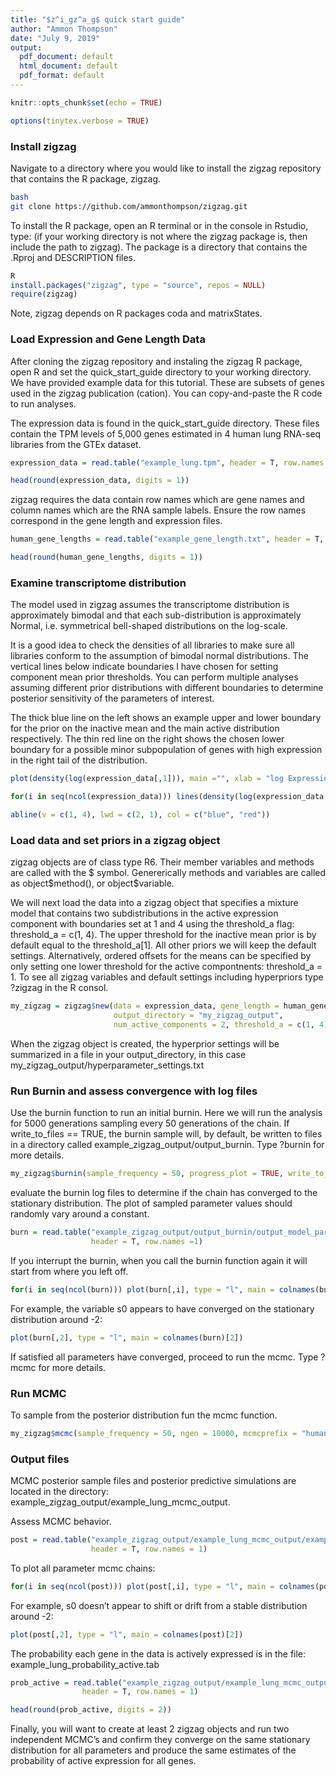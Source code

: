 ---
title: "$z^i_gz^a_g$ quick start guide"
author: "Ammon Thompson"
date: "July 9, 2019"
output:
  pdf_document: default
  html_document: default
  pdf_format: default
---

```{r setup, include=FALSE}
knitr::opts_chunk$set(echo = TRUE)
```

```{r, eval = FALSE, include=FALSE}
options(tinytex.verbose = TRUE)
```

### Install zigzag
Navigate to a directory where you would like to install the zigzag repository that contains the R package, zigzag. 

```{bash, eval = FALSE}
bash
git clone https://github.com/ammonthompson/zigzag.git
```
To install the R package, open an R terminal or in the console in Rstudio, type: (if your working directory is not where the zigzag package is, then include the path to zigzag). The package is a directory that contains the .Rproj and DESCRIPTION files.
```{r, eval=FALSE}
R
install.packages("zigzag", type = "source", repos = NULL)
require(zigzag)
```
Note, zigzag depends on R packages coda and matrixStates.



### Load Expression and Gene Length Data
After cloning the zigzag repository and instaling the zigzag R package, open R and set the quick_start_guide directory to your working directory.
We have provided example data for this tutorial. These are subsets of genes used in the zigzag publication (cation). You can copy-and-paste the R code to run analyses. 

The expression data is found in the quick_start_guide directory. These files contain the TPM levels of 5,000 genes estimated in 4 human lung RNA-seq libraries from the GTEx dataset. 

```{r,}
expression_data = read.table("example_lung.tpm", header = T, row.names = 1)

head(round(expression_data, digits = 1))
```

zigzag requires the data contain row names which are gene names and column names which are the RNA sample labels. Ensure the row names correspond in the gene length and expression files.
```{r,}
human_gene_lengths = read.table("example_gene_length.txt", header = T, row.names = 1)

head(round(human_gene_lengths, digits = 1))
```




### Examine transcriptome distribution
The model used in zigzag assumes the transcriptome distribution is approximately bimodal and that each sub-distribution is approximately Normal, i.e. symmetrical bell-shaped distributions on the log-scale.

It is a good idea to check the densities of all libraries to make sure all libraries conform to the assumption of bimodal normal distributions. The vertical lines below indicate boundaries I have chosen for setting component mean prior thresholds. You can perform multiple analyses assuming different prior distributions with different boundaries to determine posterior sensitivity of the parameters of interest. 

The thick blue line on the left shows an example upper and lower boundary for the prior on the inactive mean and the main active distribution respectively. The thin red line on the right shows the chosen lower boundary for a possible minor subpopulation of genes with high expression in the right tail of the distribution.

```{r, echo=TRUE}

plot(density(log(expression_data[,1])), main ="", xlab = "log Expression", ylim = c(0, 0.25))

for(i in seq(ncol(expression_data))) lines(density(log(expression_data[,i])))

abline(v = c(1, 4), lwd = c(2, 1), col = c("blue", "red"))
```



### Load data and set priors in a zigzag object
zigzag objects are of class type R6. Their member variables and methods are called with the \$ symbol. Genererically methods and variables are called as object\$method(), or object\$variable.

We will next load the data into a zigzag object that specifies a mixture model that contains two subdistributions in the active expression component with boundaries set at 1 and 4 using the threshold_a flag: threshold_a = c(1, 4).  The upper threshold for the inactive mean prior is by default equal to the threshold_a[1]. All other priors we will keep the default settings. Alternatively, ordered offsets for the means can be specified by only setting one lower threshold for the active compontnents: threshold_a = 1. To see all zigzag variables and default settings including hyperpriors type ?zigzag in the R consol.

```{r, , eval=FALSE}
my_zigzag = zigzag$new(data = expression_data, gene_length = human_gene_lengths, 
                       output_directory = "my_zigzag_output", 
                       num_active_components = 2, threshold_a = c(1, 4))
```
When the zigzag object is created, the hyperprior settings will be summarized in a file in your output_directory, in this case my_zigzag_output/hyperparameter_settings.txt




### Run Burnin and assess convergence with log files
Use the burnin function to run an initial burnin. Here we will run the analysis for 5000 generations sampling every 50 generations of the chain.
If write_to_files == TRUE, the burnin sample will, by default, be written to files in a directory called example_zigzag_output/output_burnin. Type ?burnin for more details.

```{r,, eval = FALSE}
my_zigzag$burnin(sample_frequency = 50, progress_plot = TRUE, write_to_files = TRUE, ngen=5000)
```


evaluate the burnin log files to determine if the chain has converged to the stationary distribution. The plot of sampled parameter values should randomly vary around a constant. 

```{r, eval = TRUE, echo = TRUE}

burn = read.table("example_zigzag_output/output_burnin/output_model_parameters.log", 
                  header = T, row.names =1)
```


If you interrupt the burnin, when you call the burnin function again it will start from where you left off.

```{r, eval = FALSE}

for(i in seq(ncol(burn))) plot(burn[,i], type = "l", main = colnames(burn)[i])

```
For example, the variable s0 appears to have converged on the stationary distribution around -2:

```{r, echo = TRUE}
plot(burn[,2], type = "l", main = colnames(burn)[2])
```

If satisfied all parameters have converged, proceed to run the mcmc. Type ?mcmc for more details.

### Run MCMC

To sample from the posterior distribution fun the mcmc function.

```{r,, eval = FALSE}
my_zigzag$mcmc(sample_frequency = 50, ngen = 10000, mcmcprefix = "human_lung")
```



### Output files
MCMC posterior sample files and posterior predictive simulations are located in the directory: example_zigzag_output/example_lung_mcmc_output. 

Assess MCMC behavior.
```{r, eval = FALSE, echo = TRUE}
post = read.table("example_zigzag_output/example_lung_mcmc_output/example_lung_model_parameters.log", 
                  header = T, row.names = 1)
```

To plot all parameter mcmc chains:
```{r, eval = FALSE}
for(i in seq(ncol(post))) plot(post[,i], type = "l", main = colnames(post)[i])

```

For example, s0 doesn't appear to shift or drift from a stable distribution around -2:
```{r, eval = FALSE, echo = TRUE}

plot(post[,2], type = "l", main = colnames(post)[2])

```




The probability each gene in the data is actively expressed is in the file: example_lung_probability_active.tab

```{r,,echo = TRUE}
prob_active = read.table("example_zigzag_output/example_lung_mcmc_output/example_lung_probability_active.tab",
                header = T, row.names = 1)

head(round(prob_active, digits = 2))

```

Finally, you will want to create at least 2 zigzag objects and run two independent MCMC's and confirm they converge on the same stationary distribution for all parameters and produce the same estimates of the probability of active expression for all genes.

